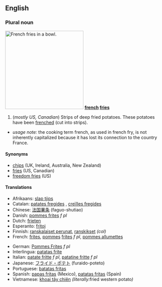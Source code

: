 ==English==

===Plural noun===
{{rfc-header|Plural noun}}
{{wikipedia}}
[[Image:Pommes-1.jpg|right|250px|French fries in a bowl.]]
'''[[french]] [[fries]]'''
# (''mostly US, Canadian'') Strips of deep fried potatoes.  These potatoes have been [[frenched]] (cut into strips).

*''usage note:'' the cooking term french, as used in french fry, is not inherently capitalized because it has lost its connection to the country France.

====Synonyms====
*[[chips]] (UK, Ireland, Australia, New Zealand)
*[[fries]] (US, Canadian)
*[[freedom fries]] (US)

====Translations====
{{top}}
*Afrikaans: [[slap tjips]]
*Catalan: [[patates fregides]] {{f}}, [[creïlles fregides]] {{f}}
*Chinese: [[法国薯条]] (faguo-shutiao)
*Danish: [[pommes frites]] ''f pl''
*Dutch: [[frieten]]
*Esperanto: [[fritoj]]
*Finnish: [[ranskalaiset perunat]], [[ranskikset]] ''(col)''
*French: [[frites]], [[pomme]]s [[frites]] ''f pl'', [[pommes allumettes]] {{f}}
{{mid}}
*German: [[Pommes Frites]] ''f pl''
*Interlingua: [[patatas frite]]
*Italian: [[patate fritte]] ''f pl'', [[patatine fritte]] ''f pl''
*Japanese: [[フライド・ポテト]] (furaido-poteto)
*Portuguese: [[batatas fritas]]
*Spanish: [[papas fritas]] (Mexico), [[patatas fritas]] (Spain)
*Vietnamese: [[khoai tây chiên]] ''(literally: ''fried western potato'')''
{{bottom}}